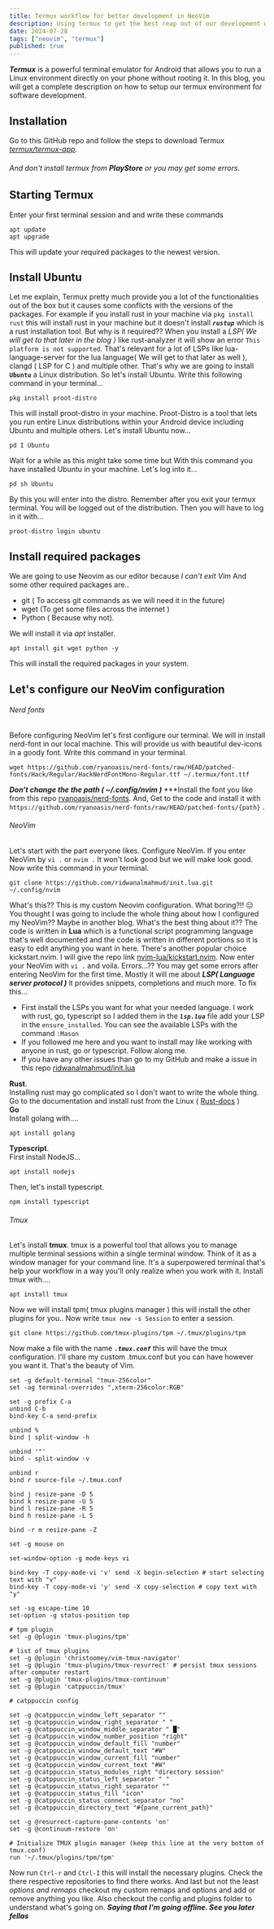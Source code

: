 ```yaml
---
title: Termux workflow for better development in NeoVim
description: Using termux to get the best reap out of our development workflow.
date: 2024-07-28
tags: ["neovim", "termux"]
published: true
---
```

***Termux*** is a powerful terminal emulator for Android that allows you to run a Linux environment directly on your phone without rooting it. In this blog, you will get a complete description on how to setup our termux environment for software development.       
## Installation
Go to this GitHub repo and follow the steps to download Termux *[termux/termux-app](https://github.com/termux/termux-app)*.     
###### And don't install termux from **PlayStore** or you may get some errors.
## Starting Termux
Enter your first terminal session and and write these commands
```
apt update
apt upgrade
```
This will update your required packages to the newest version.
## Install Ubuntu
Let me explain, Termux pretty much provide you a lot of the functionalities out of the box but it causes some conflicts with the versions of the packages. For example if you install rust in your machine via `pkg install rust` this will install rust in your machine but it doesn't install ***`rustup`*** which is a rust installation tool. But why is it required?? When you install a *LSP( We will get to that later in the blog )* like rust-analyzer it will show an error `This platform is not supported`. That's relevant for a lot of LSPs like lua-language-server for the lua language( We will get to that later as well ), clangd ( LSP for C ) and multiple other. That's why we are going to install **`Ubuntu`** a Linux distribution. So let's install Ubuntu. Write this following command in your terminal...
```
pkg install proot-distro
```
This will install proot-distro in your machine. Proot-Distro is a tool that lets you run entire Linux distributions within your Android device including Ubuntu and multiple others. Let's install Ubuntu now...
```
pd I Ubuntu
```
Wait for a while as this might take some time but With this command you have installed Ubuntu in your machine. Let's log into it...
```
pd sh Ubuntu
```
By this you will enter into the distro. Remember after you exit your termux terminal. You will be logged out of the distribution. Then you will have to log in it with...
```
proot-distro login ubuntu
```
## Install required packages
We are going to use Neovim as our editor because *I can't exit Vim* And some other required packages are..
- git ( To access git commands as we will need it in the future)
- wget (To get some files across the internet )
- Python ( Because why not).         


We will install it via *apt* installer.     
     
```
apt install git wget python -y
```
This will install the required packages in your system.
## Let's configure our NeoVim configuration
###### Nerd fonts
Before configuring NeoVim let's first configure our terminal. We will in install nerd-font in our local machine. This will provide us with beautiful dev-icons in a goody font. Write this command in your terminal.
```
wget https://github.com/ryanoasis/nerd-fonts/raw/HEAD/patched-fonts/Hack/Regular/HackNerdFontMono-Regular.ttf ~/.termux/font.ttf
```
***Don't change the the path ( ~/.config/nvim )***
***Install the font you like from this repo [ryanoasis/nerd-fonts](https://github.com/ryanoasis/nerd-fonts). And, Get to the code and install it with  `https://github.com/ryanoasis/nerd-fonts/raw/HEAD/patched-fonts/{path}` .
###### NeoVim
Let's start with the part everyone likes. Configure NeoVim. If you enter NeoVim by  `vi .` or  `nvim .` It won't look good but we will make look good. Now write this command in your terminal.
```
git clone https://github.com/ridwanalmahmud/init.lua.git ~/.config/nvim
```
What's this?? This is my custom Neovim configuration. What boring?!! 😑 You thought I was going to include the whole thing about how I configured my NeoVim?? Maybe in another blog. What's the best thing about it?? The code is written in **Lua** which is a functional script programming language that's well documented and the code is written in different portions so it is easy to edit anything you want in here. There's another popular choice kickstart.nvim. I will give the repo link [nvim-lua/kickstart.nvim](https://github.com/nvim-lua/kickstart.nvim). Now enter your NeoVim with  `vi .` and voila. Errors...?? You may get some errors after entering NeoVim for the first time. Mostly it will me about ***LSP( Language server protocol )*** it provides snippets, completions and much more. To fix this...
- First install the LSPs you want for what your needed language. I work with rust, go, typescript so I added them in the  ***`lsp.lua`***  file add your LSP in the  `ensure_installed`. You can see the available LSPs with the command `:Mason`
- If you followed me here and you want to install may like working with anyone in rust, go or typescript. Follow along me.
- If you have any other issues than go to my GitHub and make a issue in this repo [ridwanalmahmud/init.lua](https://github.com/ridwanalmahmud/init.lua)


**Rust**.       
Installing rust may go complicated so I don't want to write the whole thing. Go to the documentation and install rust from the Linux ( [Rust-docs]( https://www.rust-lang.org/learn/get-started ) )         
**Go**                        
Install golang with....
```
apt install golang
```
**Typescript**.      
First install NodeJS...
```
apt install nodejs
```
Then, let's install typescript.
```
npm install typescript
```
###### Tmux
Let's install **tmux**. tmux is a powerful tool that allows you to manage multiple terminal sessions within a single terminal window. Think of it as a window manager for your command line. It's a superpowered terminal that's help your workflow in a way you'll only realize when you work with it. Install tmux with....
```
apt install tmux
```
Now we will install tpm( tmux plugins manager ) this will install the other plugins for you..
Now write `tmux new -s Session` to enter a session. 
```
git clone https://github.com/tmux-plugins/tpm ~/.tmux/plugins/tpm
```
Now make a file with the name ***`.tmux.conf`***  this will have the tmux configuration. I'll share my custom .tmux.conf but you can have however you want it. That's the beauty of Vim.
```shell
set -g default-terminal "tmux-256color"
set -ag terminal-overrides ",xterm-256color:RGB"

set -g prefix C-a
unbind C-b
bind-key C-a send-prefix

unbind %
bind | split-window -h 

unbind '"'
bind - split-window -v

unbind r
bind r source-file ~/.tmux.conf

bind j resize-pane -D 5
bind k resize-pane -U 5
bind l resize-pane -R 5
bind h resize-pane -L 5

bind -r m resize-pane -Z

set -g mouse on

set-window-option -g mode-keys vi

bind-key -T copy-mode-vi 'v' send -X begin-selection # start selecting text with "v"
bind-key -T copy-mode-vi 'y' send -X copy-selection # copy text with "y"

set -sg escape-time 10
set-option -g status-position top

# tpm plugin
set -g @plugin 'tmux-plugins/tpm'

# list of tmux plugins
set -g @plugin 'christoomey/vim-tmux-navigator'
set -g @plugin 'tmux-plugins/tmux-resurrect' # persist tmux sessions after computer restart
set -g @plugin 'tmux-plugins/tmux-continuum'
set -g @plugin 'catppuccin/tmux'

# catppuccin config

set -g @catppuccin_window_left_separator ""
set -g @catppuccin_window_right_separator " "
set -g @catppuccin_window_middle_separator " █"
set -g @catppuccin_window_number_position "right"
set -g @catppuccin_window_default_fill "number"
set -g @catppuccin_window_default_text "#W"
set -g @catppuccin_window_current_fill "number"
set -g @catppuccin_window_current_text "#W"
set -g @catppuccin_status_modules_right "directory session"
set -g @catppuccin_status_left_separator " "
set -g @catppuccin_status_right_separator ""
set -g @catppuccin_status_fill "icon"
set -g @catppuccin_status_connect_separator "no"
set -g @catppuccin_directory_text "#{pane_current_path}"

set -g @resurrect-capture-pane-contents 'on'
set -g @continuum-restore 'on'

# Initialize TMUX plugin manager (keep this line at the very bottom of tmux.conf)
run '~/.tmux/plugins/tpm/tpm'
```
Now run `Ctrl-r` and `Ctrl-I` this will install the necessary plugins. Check the there respective repositories to find there works. And last but not the least *options and remaps* checkout my custom remaps and options and add or remove anything you like.
Also checkout the config and plugins folder to understand what's going on.
***Saying that I'm going offline. See you later fellas***
